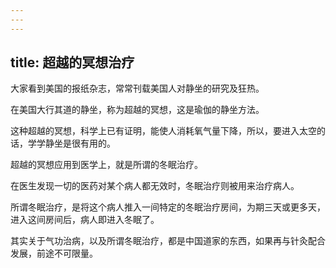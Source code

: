 ```yaml
---
---
---
```

title: 超越的冥想治疗
---




大家看到美国的报纸杂志，常常刊载美国人对静坐的研究及狂热。

在美国大行其道的静坐，称为超越的冥想，这是瑜伽的静坐方法。

这种超越的冥想，科学上已有证明，能使人消耗氧气量下降，所以，要进入太空的话，学学静坐是很有用的。

超越的冥想应用到医学上，就是所谓的冬眠治疗。

在医生发现一切的医药对某个病人都无效时，冬眠治疗则被用来治疗病人。

所谓冬眠治疗，是将这个病人推入一间特定的冬眠治疗房间，为期三天或更多天，进入这间房间后，病人即进入冬眠了。

其实关于气功治病，以及所谓冬眠治疗，都是中国道家的东西，如果再与针灸配合发展，前途不可限量。